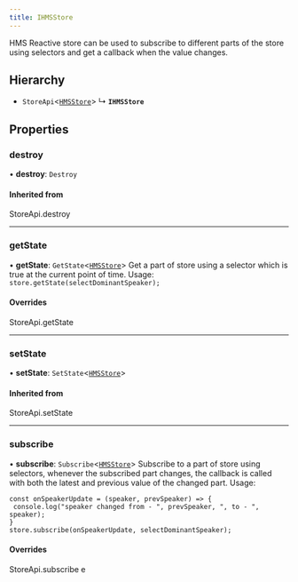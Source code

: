 ```yaml
---
title: IHMSStore
---
```


HMS Reactive store can be used to subscribe to different parts of the store using selectors
and get a callback when the value changes.

## Hierarchy

- `StoreApi`<[`HMSStore`](/api-reference/javascript/v2/interfaces/HMSStore)\>
  ↳ **`IHMSStore`**

## Properties

### destroy

• **destroy**: `Destroy`

#### Inherited from

StoreApi.destroy

---

### getState

• **getState**: `GetState`<[`HMSStore`](/api-reference/javascript/v2/interfaces/HMSStore)\>
Get a part of store using a selector which is true at the current point of time.
Usage: `store.getState(selectDominantSpeaker);`

#### Overrides

StoreApi.getState

---

### setState

• **setState**: `SetState`<[`HMSStore`](/api-reference/javascript/v2/interfaces/HMSStore)\>

#### Inherited from

StoreApi.setState

---

### subscribe

• **subscribe**: `Subscribe`<[`HMSStore`](/api-reference/javascript/v2/interfaces/HMSStore)\>
Subscribe to a part of store using selectors, whenever the subscribed part changes, the callback
is called with both the latest and previous value of the changed part.
Usage:

```
const onSpeakerUpdate = (speaker, prevSpeaker) => {
 console.log("speaker changed from - ", prevSpeaker, ", to - ", speaker);
}
store.subscribe(onSpeakerUpdate, selectDominantSpeaker);
```

#### Overrides

StoreApi.subscribe
e

